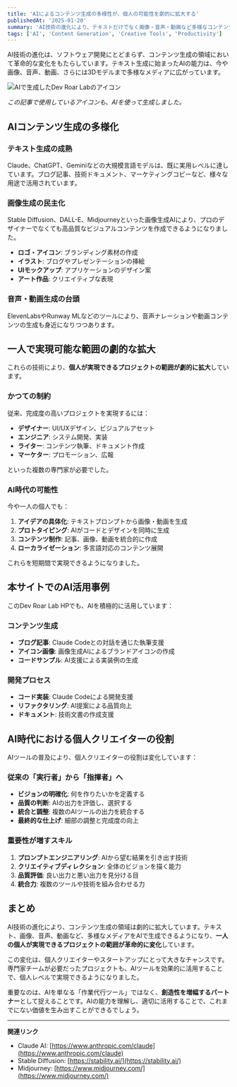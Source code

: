 ```yaml
---
title: 'AIによるコンテンツ生成の多様性が、個人の可能性を劇的に拡大する'
publishedAt: '2025-01-20'
summary: 'AI技術の進化により、テキストだけでなく画像・音声・動画など多様なコンテンツ生成が可能になり、一人で実現できる範囲が革命的に変化している'
tags: ['AI', 'Content Generation', 'Creative Tools', 'Productivity']
---
```


AI技術の進化は、ソフトウェア開発にとどまらず、コンテンツ生成の領域において革命的な変化をもたらしています。テキスト生成に始まったAIの能力は、今や画像、音声、動画、さらには3Dモデルまで多様なメディアに広がっています。

<Image src="/images/ai-generated-icon.png" alt="AIで生成したDev Roar Labのアイコン" width={400} height={400} />

*この記事で使用しているアイコンも、AIを使って生成しました。*

## AIコンテンツ生成の多様化

### テキスト生成の成熟

Claude、ChatGPT、Geminiなどの大規模言語モデルは、既に実用レベルに達しています。ブログ記事、技術ドキュメント、マーケティングコピーなど、様々な用途で活用されています。

### 画像生成の民主化

Stable Diffusion、DALL-E、Midjourneyといった画像生成AIにより、プロのデザイナーでなくても高品質なビジュアルコンテンツを作成できるようになりました。

- **ロゴ・アイコン**: ブランディング素材の作成
- **イラスト**: ブログやプレゼンテーションの挿絵
- **UIモックアップ**: アプリケーションのデザイン案
- **アート作品**: クリエイティブな表現

### 音声・動画生成の台頭

ElevenLabsやRunway MLなどのツールにより、音声ナレーションや動画コンテンツの生成も身近になりつつあります。

## 一人で実現可能な範囲の劇的な拡大

これらの技術により、**個人が実現できるプロジェクトの範囲が劇的に拡大**しています。

### かつての制約

従来、完成度の高いプロジェクトを実現するには：

- **デザイナー**: UI/UXデザイン、ビジュアルアセット
- **エンジニア**: システム開発、実装
- **ライター**: コンテンツ執筆、ドキュメント作成
- **マーケター**: プロモーション、広報

といった複数の専門家が必要でした。

### AI時代の可能性

今や一人の個人でも：

1. **アイデアの具体化**: テキストプロンプトから画像・動画を生成
2. **プロトタイピング**: AIがコードとデザインを同時に生成
3. **コンテンツ制作**: 記事、画像、動画を統合的に作成
4. **ローカライゼーション**: 多言語対応のコンテンツ展開

これらを短期間で実現できるようになりました。

## 本サイトでのAI活用事例

このDev Roar Lab HPでも、AIを積極的に活用しています：

### コンテンツ生成

- **ブログ記事**: Claude Codeとの対話を通じた執筆支援
- **アイコン画像**: 画像生成AIによるブランドアイコンの作成
- **コードサンプル**: AI支援による実装例の生成

### 開発プロセス

- **コード実装**: Claude Codeによる開発支援
- **リファクタリング**: AI提案による品質向上
- **ドキュメント**: 技術文書の作成支援

## AI時代における個人クリエイターの役割

AIツールの普及により、個人クリエイターの役割は変化しています：

### 従来の「実行者」から「指揮者」へ

- **ビジョンの明確化**: 何を作りたいかを定義する
- **品質の判断**: AIの出力を評価し、選択する
- **統合と調整**: 複数のAIツールの出力を統合する
- **最終的な仕上げ**: 細部の調整と完成度の向上

### 重要性が増すスキル

1. **プロンプトエンジニアリング**: AIから望む結果を引き出す技術
2. **クリエイティブディレクション**: 全体のビジョンを描く能力
3. **品質評価**: 良い出力と悪い出力を見分ける目
4. **統合力**: 複数のツールや技術を組み合わせる力

## まとめ

AI技術の進化により、コンテンツ生成の領域は劇的に拡大しています。テキスト、画像、音声、動画など、多様なメディアをAIで生成できるようになり、**一人の個人が実現できるプロジェクトの範囲が革命的に変化**しています。

この変化は、個人クリエイターやスタートアップにとって大きなチャンスです。専門家チームが必要だったプロジェクトも、AIツールを効果的に活用することで、個人レベルで実現できるようになりました。

重要なのは、AIを単なる「作業代行ツール」ではなく、**創造性を増幅するパートナー**として捉えることです。AIの能力を理解し、適切に活用することで、これまでにない価値を生み出すことができるでしょう。

---

**関連リンク**

- Claude AI: [https://www.anthropic.com/claude](https://www.anthropic.com/claude)
- Stable Diffusion: [https://stability.ai/](https://stability.ai/)
- Midjourney: [https://www.midjourney.com/](https://www.midjourney.com/)
